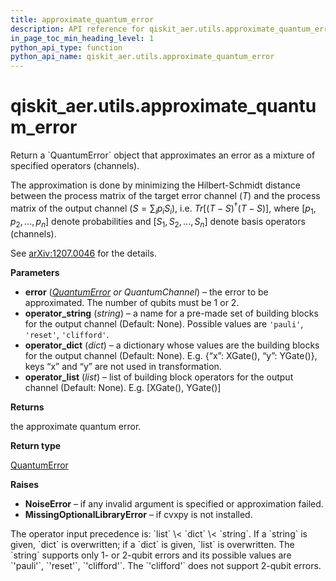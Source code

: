 ```yaml
---
title: approximate_quantum_error
description: API reference for qiskit_aer.utils.approximate_quantum_error
in_page_toc_min_heading_level: 1
python_api_type: function
python_api_name: qiskit_aer.utils.approximate_quantum_error
---
```


# qiskit\_aer.utils.approximate\_quantum\_error

<Function id="qiskit_aer.utils.approximate_quantum_error" name="approximate_quantum_error" isDedicatedPage={true} github="https://github.com/qiskit/qiskit-aer/tree/stable/0.11/qiskit_aer/utils/noise_transformation.py" signature="approximate_quantum_error(error, *, operator_string=None, operator_dict=None, operator_list=None)">
  Return a `QuantumError` object that approximates an error as a mixture of specified operators (channels).

  The approximation is done by minimizing the Hilbert-Schmidt distance between the process matrix of the target error channel ($T$) and the process matrix of the output channel ($S = \sum_i{p_i S_i}$), i.e. $Tr[(T-S)^\dagger (T-S)]$, where $[p_1, p_2, ..., p_n]$ denote probabilities and $[S_1, S_2, ..., S_n]$ denote basis operators (channels).

  See [arXiv:1207.0046](http://arxiv.org/abs/1207.0046) for the details.

  **Parameters**

  *   **error** ([*QuantumError*](qiskit_aer.noise.QuantumError "qiskit_aer.noise.QuantumError") *or QuantumChannel*) – the error to be approximated. The number of qubits must be 1 or 2.
  *   **operator\_string** (*string*) – a name for a pre-made set of building blocks for the output channel (Default: None). Possible values are `'pauli'`, `'reset'`, `'clifford'`.
  *   **operator\_dict** (*dict*) – a dictionary whose values are the building blocks for the output channel (Default: None). E.g. \{“x”: XGate(), “y”: YGate()}, keys “x” and “y” are not used in transformation.
  *   **operator\_list** (*list*) – list of building block operators for the output channel (Default: None). E.g. \[XGate(), YGate()]

  **Returns**

  the approximate quantum error.

  **Return type**

  [QuantumError](qiskit_aer.noise.QuantumError "qiskit_aer.noise.QuantumError")

  **Raises**

  *   **NoiseError** – if any invalid argument is specified or approximation failed.
  *   **MissingOptionalLibraryError** – if cvxpy is not installed.

  <Admonition title="Note" type="note">
    The operator input precedence is: `list` \< `dict` \< `string`. If a `string` is given, `dict` is overwritten; if a `dict` is given, `list` is overwritten. The `string` supports only 1- or 2-qubit errors and its possible values are `'pauli'`, `'reset'`, `'clifford'`. The `'clifford'` does not support 2-qubit errors.
  </Admonition>
</Function>

